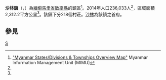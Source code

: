 {{Infobox settlement
|name =沙林鎮
|native_name = {{lang|my|စလင်းမြို့နယ်}}
|settlement_type = [[敏巫縣|敏巫縣]]鎮區
|image_skyline = 
|image_map = Salin Township.svg
|mapsize = 
|map_caption = 沙林鎮在馬圭省的位置
|seat = [[沙林_(緬甸)|沙林]]
|seat_type = 首府
|subdivision_type = 國家
|subdivision_name = {{flag|Burma}}
|subdivision_type1 = [[缅甸行政区划|省邦]]
|subdivision_name1 = [[馬圭省|馬圭省]]
|subdivision_type2 = [[縣_(緬甸)|縣]]
|subdivision_name2 = [[敏巫縣|敏巫縣]]
|area_total_km2 = 2,312.2
|population_footnotes =<ref name="citypopulation">[http://www.citypopulation.de/php/myanmar-admin.php MYANMAR: Administrative Division]. Citypopulation. 2015-11-25</ref>
|population = 236,033
|population_as_of = 2014
|population_density_km2 = 102.08
|coordinates_display = inline,title
|coordinates_region = MM
|latNS = N
|latd = 20
|latm = 34
|lats = 38
|longEW = E
|longd = 94
|longm = 39
|longs = 34
|elevation_ft = 
|elevation_m = 
|timezone = [[Myanmar_Standard_Time|MST]]
|utc_offset = +6:30
|website =
}}

'''沙林鎮'''（{{lang-my|စလင်းမြို့နယ်}}，{{lang-en|Salin Township}}）為[[緬甸|緬甸]][[馬圭省|馬圭省]][[敏巫縣|敏巫縣]]的鎮區<ref name="MIMU001">[http://www.burmalibrary.org/docs6/MIMU001_A3_SD%20&%20Township%20Overview.pdf "Myanmar States/Divisions & Townships Overview Map"] {{webarchive|url=https://web.archive.org/web/20101203160828/http://www.burmalibrary.org/docs6/MIMU001_A3_SD%20%26%20Township%20Overview.pdf |date=2010-12-03 }} Myanmar Information Management Unit (MIMU)</ref>。2014年人口236,033人<ref name=citypopulation/>，區域面積2,312.2平方公里<ref name=citypopulation/>。該鎮下分218個村莊。[[沙林_(緬甸)|沙林]]為該鎮之首府。

==參見==
{{Reflist}}

{{馬圭省行政區劃|state=collapsed}}

[[Category:馬圭省鎮區|S]]

{{Burma-geo-stub}}